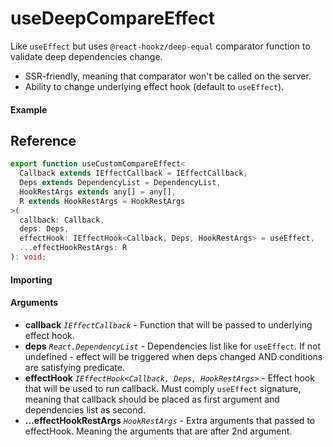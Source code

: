 
<Meta title="Lifecycle/useDeepCompareEffect" component={Example} />

# useDeepCompareEffect

Like `useEffect` but uses `@react-hookz/deep-equal` comparator function to validate deep
dependencies change.

- SSR-friendly, meaning that comparator won't be called on the server.
- Ability to change underlying effect hook (default to `useEffect`).

#### Example

<Canvas>
  <Story story={Example} inline />
</Canvas>

## Reference

```ts
export function useCustomCompareEffect<
  Callback extends IEffectCallback = IEffectCallback,
  Deps extends DependencyList = DependencyList,
  HookRestArgs extends any[] = any[],
  R extends HookRestArgs = HookRestArgs
>(
  callback: Callback,
  deps: Deps,
  effectHook: IEffectHook<Callback, Deps, HookRestArgs> = useEffect,
  ...effectHookRestArgs: R
): void;
```

#### Importing

<ImportPath />

#### Arguments

- **callback** _`IEffectCallback`_ - Function that will be passed to underlying effect hook.
- **deps** _`React.DependencyList`_ - Dependencies list like for `useEffect`. If not undefined -
  effect will be triggered when deps changed AND conditions are satisfying predicate.
- **effectHook** _`IEffectHook<Callback, Deps, HookRestArgs>`_ - Effect hook that will be used to
  run callback. Must comply `useEffect` signature, meaning that callback should be placed as first
  argument and dependencies list as second.
- **...effectHookRestArgs** _`HookRestArgs`_ - Extra arguments that passed to effectHook. Meaning
  the arguments that are after 2nd argument.
